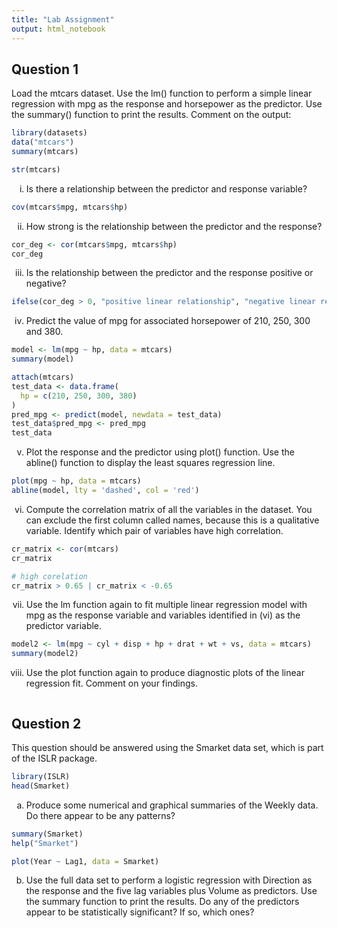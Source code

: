 ```yaml
---
title: "Lab Assignment"
output: html_notebook
---
```

## Question 1

Load the mtcars dataset. Use the lm() function to perform a simple linear regression with mpg as the response and horsepower as the predictor.  Use the summary() function to print the results. Comment on the output: 

```r
library(datasets)
data("mtcars")
summary(mtcars)

str(mtcars)
```

i. Is there a relationship between the predictor and response variable?

```r
cov(mtcars$mpg, mtcars$hp)
```

ii. How strong is the relationship between the predictor and the response?

```r
cor_deg <- cor(mtcars$mpg, mtcars$hp)
cor_deg
```


iii. Is the relationship between the predictor and the response positive or negative?

```r
ifelse(cor_deg > 0, "positive linear relationship", "negative linear relationship")
```

iv. Predict the value of mpg for associated horsepower of 210, 250, 300 and 380.

```r
model <- lm(mpg ~ hp, data = mtcars)
summary(model)
```

```r
attach(mtcars)
test_data <- data.frame(
  hp = c(210, 250, 300, 380)
)
pred_mpg <- predict(model, newdata = test_data)
test_data$pred_mpg <- pred_mpg
test_data
```

v. Plot the response and the predictor using plot() function. Use the abline() function to display the least squares regression line.

```r
plot(mpg ~ hp, data = mtcars)
abline(model, lty = 'dashed', col = 'red')
```

vi. Compute the correlation matrix of all the variables in the dataset. You can exclude the first column called names, because this is a qualitative variable. Identify which pair of variables have high correlation.

```r
cr_matrix <- cor(mtcars)
cr_matrix
```

```r
# high corelation
cr_matrix > 0.65 | cr_matrix < -0.65
```


vii. Use the lm function again to fit multiple linear regression model with mpg as the response variable and variables identified in (vi) as the predictor variable.

```r
model2 <- lm(mpg ~ cyl + disp + hp + drat + wt + vs, data = mtcars)
summary(model2)
```

viii. Use the plot function again to produce diagnostic plots of the linear regression fit. Comment on your findings.

```r

```

## Question 2

This question should be answered using the Smarket data set, which is part of the ISLR package.

```r
library(ISLR)
head(Smarket)
```

a. Produce some numerical and graphical summaries of the Weekly data. Do there appear to be any patterns?

```r
summary(Smarket)
help("Smarket")
```

```r
plot(Year ~ Lag1, data = Smarket)
```


b. Use the full data set to perform a logistic regression with Direction as the response and the five lag variables plus Volume as predictors. Use the summary function to print the results. Do any of the predictors appear to be statistically significant? If so, which ones? 

```r

```
